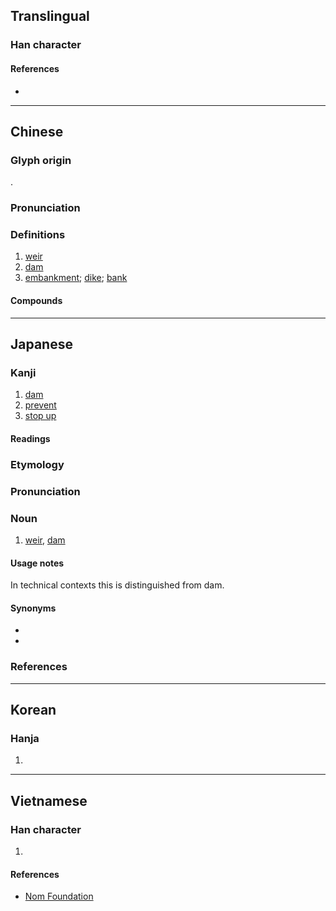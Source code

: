 {{character info/new}}
==Translingual==

===Han character===
{{Han char|rn=32|rad=土|as=09|sn=12|four=41114|canj=GSAV|ids=⿰土匽}}

====References====
* {{Han ref|kx=0234.040|dkj=05274|dj=0471.120|hdz=10461.050|uh=5830|ud=22576|bh=B3F7|bd=46071}}

----

==Chinese==
{{zh-forms}}

===Glyph origin===
{{Han etym}}
{{Han compound|土|匽|ls=psc|c1=s|c2=p|t1=earth, ground}}.

===Pronunciation===
{{zh-pron
|m=yàn
|c=jin2
|mn=ml:iàn
|mc=y
|oc=y
|cat=n
}}

===Definitions===
{{zh-hanzi}}

# [[weir]]
# [[dam]]
# [[embankment]]; [[dike]]; [[bank]]

====Compounds====
{{zh-der|埭堰|堰塞湖|塘堰|都江堰|新堰|大堰壋|鴨堰橋|長堰|孫堰|荷花堰|肖堰|大堰}}

----

==Japanese==

===Kanji===
{{ja-kanji|grade=|rs=土09}}

# [[dam]]
# [[prevent]]
# [[stop up]]

====Readings====
{{ja-readings
|on=えん
|kun=せき-, せ-く
}}

===Etymology===
{{wikipedia|lang=ja}}
{{ja-kanjitab|せき|yomi=k}}
{{rfe|ja}}

===Pronunciation===
{{ja-pron|yomi=k|せき|acc=1|acc_ref=DJR,NHK}}

===Noun===
{{ja-noun|せき}}

# [[weir]], [[dam]]

====Usage notes====
In technical contexts this is distinguished from dam.

====Synonyms====
* {{ja-r|ダム||[[dam]]}}
* {{ja-r|堰堤|えんてい|[[dam]]}}

===References===
<references/>

----

==Korean==

===Hanja===
{{ko-hanja|hangeul=언|rv=eon|mr=ŏn}}

# {{defn|lang=ko|sort=土09}}

----

==Vietnamese==

===Han character===
{{vi-hantu|[[yển]]|rs=土09}}

# {{defn|lang=vi|sort=土09}}

====References====
* [http://nomfoundation.org/common/nom_details.php?codepoint=5830 Nom Foundation]